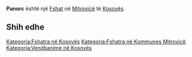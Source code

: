 {{Fshat në Kosovës
 | Emri                = Panorc
| sqi_N_name = Panorc
| sqi_N_FULL_NAME_RO = Panorc
| sqi_N_FULL_NAME_ND_RO = Panorc
| sqi_N_SORT_NAME_RG = PANORC
| sqi_N_FULL_NAME_RG = Panorc
| sqi_N_FULL_NAME_ND_RG = Panorc
| sqi_V_name = Ponorac
| sqi_V_FULL_NAME_RO = Ponorac
| sqi_V_FULL_NAME_ND_RO = Ponorac
| sqi_V_SORT_NAME_RG = PONORAC
| sqi_V_FULL_NAME_RG = Ponorac
| sqi_V_FULL_NAME_ND_RG = Ponorac
| srp_N_name = Ponorac
| srp_N_FULL_NAME_RO = Ponorac
| srp_N_FULL_NAME_ND_RO = Ponorac
| srp_N_SORT_NAME_RG = PONORAC
| srp_N_FULL_NAME_RG = Ponorac
| srp_N_FULL_NAME_ND_RG = Ponorac
| srp_NS_name = Понорац
| srp_NS_FULL_NAME_RO = Понорац
| srp_NS_FULL_NAME_ND_RO = Понорац
| srp_NS_SORT_NAME_RG = ПОНОРАЦ
| srp_NS_FULL_NAME_RG = Понорац
| srp_NS_FULL_NAME_ND_RG = Понорац
| std_V_name = Ponorce
| std_V_FULL_NAME_RO = Ponorce Panoc
| std_V_FULL_NAME_ND_RO = Ponorce Panoc
| std_V_SORT_NAME_RG = PONORCE PANOC
| std_V_FULL_NAME_RG = Ponorce Panoc
| std_V_FULL_NAME_ND_RG = Ponorce Panoc

 | Emri (Rasa dhanore) = 
 | Figura              = 
 | Shteti              = Kosovo
 | Komuna              = Mitrovicë
 | Kodi postar         = 
 | Sipërfaqja          = 

 | Popullsia           = 

 | Regj. i popullsisë  = 
 | Dend. e popullsisë  = 
 | Faqja zyrtare       = 
 <!--- Koordinatat ----> 
 | Gjerësia            = 42.502778
 | Gjatësia            = 20.621944
 | Lartësia            = 
}}
'''Panorc''' është një [[Fshat]] në [[Mitrovicë]] të [[Kosovës]].

<!-- == Gjeografia == -->
<!-- == Historia == -->
<!-- == Demografia == -->
== Shih edhe ==
{{Komuna Mitrovicë}}
{{Kosovo-Administrata-Cung}}

[[Kategoria:Fshatra në Kosovës]]
[[Kategoria:Fshatra në Kommunes Mitrovicë]]
[[Kategoria:Vendbanime në Kosovës]]